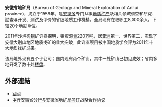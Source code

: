 {{Unreferenced|time=2012-01-11T05:11:23+00:00}}
'''安徽省地矿局'''（Bureau of Geology and Mineral Exploration of Anhui province)，成立于1958年，是[[安徽省|安徽省]]专门从事[[地质|地质]][[矿产|矿产]]及相关领域调查和研究、勘查与开发、测试及评价的省级地质工作機構。全局现有在职职工8,000余人，下辖20个地勘单位。

2011年沙坪沟[[钼|钼]]矿详查探明，钼资源量220万吨，居[[亚洲|亚洲]]第一、世界第二，实现了安徽大别山地区地质找矿的重大突破，此详查项目被中国地质学会评为2011年十大地质找矿成果。

该局境外现有五个子公司；国内现有两个矿山，其中一处矿山已初见成效；省内多地开发了数十处[[楼盘|楼盘]]。

==外部連結==
* [https://web.archive.org/web/20120113032305/http://www.ahdkj.gov.cn/ 官网]
* [http://www.ah.xinhuanet.com/wq2005/2011-08/08/content_23415176.htm 中行安徽省分行与安徽省地矿局签订战略合作协议]{{dead link|date=2017年12月 |bot=InternetArchiveBot |fix-attempted=yes }}